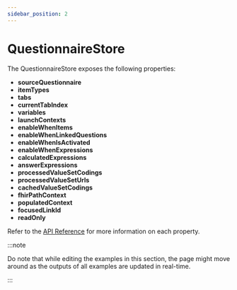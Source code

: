```yaml
---
sidebar_position: 2
---
```


# QuestionnaireStore

The QuestionnaireStore exposes the following properties:

- **sourceQuestionnaire**
- **itemTypes**
- **tabs**
- **currentTabIndex**
- **variables**
- **launchContexts**
- **enableWhenItems**
- **enableWhenLinkedQuestions**
- **enableWhenIsActivated**
- **enableWhenExpressions**
- **calculatedExpressions**
- **answerExpressions**
- **processedValueSetCodings**
- **processedValueSetUrls**
- **cachedValueSetCodings**
- **fhirPathContext**
- **populatedContext**
- **focusedLinkId**
- **readOnly**

Refer to the [API Reference](/smart-forms/docs/api/smart-forms-renderer/interfaces/QuestionnaireStoreType) for more information on each property.

:::note

Do note that while editing the examples in this section, the page might move around as the outputs of all examples are updated in real-time.

:::
